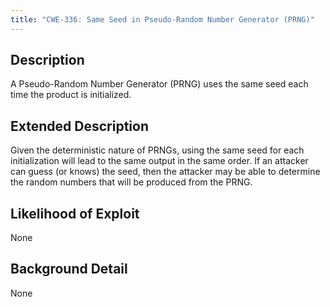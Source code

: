 ```yaml
---
title: "CWE-336: Same Seed in Pseudo-Random Number Generator (PRNG)"
---
```


## Description
A Pseudo-Random Number Generator (PRNG) uses the same seed each time the product is initialized.

## Extended Description
Given the deterministic nature of PRNGs, using the same seed for each initialization will lead to the same output in the same order. If an attacker can guess (or knows) the seed, then the attacker may be able to determine the random numbers that will be produced from the PRNG.

## Likelihood of Exploit
None

## Background Detail
None
        